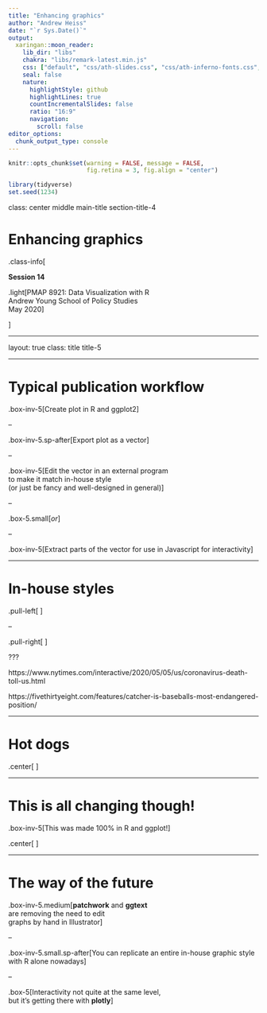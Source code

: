 ```yaml
---
title: "Enhancing graphics"
author: "Andrew Heiss"
date: "`r Sys.Date()`"
output:
  xaringan::moon_reader:
    lib_dir: "libs"
    chakra: "libs/remark-latest.min.js"
    css: ["default", "css/ath-slides.css", "css/ath-inferno-fonts.css", "css/animate.css"]
    seal: false
    nature:
      highlightStyle: github
      highlightLines: true
      countIncrementalSlides: false
      ratio: "16:9"
      navigation:
        scroll: false
editor_options: 
  chunk_output_type: console
---
```


```r
knitr::opts_chunk$set(warning = FALSE, message = FALSE, 
                      fig.retina = 3, fig.align = "center")
```

```r
library(tidyverse)
set.seed(1234)
```

class: center middle main-title section-title-4

# Enhancing graphics

.class-info[

**Session 14**

.light[PMAP 8921: Data Visualization with R<br>
Andrew Young School of Policy Studies<br>
May 2020]

]

---

layout: true
class: title title-5

---

# Typical publication workflow

.box-inv-5[Create plot in R and ggplot2]

--

.box-inv-5.sp-after[Export plot as a vector]

--

.box-inv-5[Edit the vector in an external program<br>to make it match in-house style<br>(or just be fancy and well-designed in general)]

--

.box-5.small[*or*]

--

.box-inv-5[Extract parts of the vector for use in Javascript for interactivity]

---

# In-house styles

.pull-left[
<figure>
  <img src="img/14/Sawchik-MLBCatcher-0522-1.png" alt="FiveThirtyEight graph of catcher hitting trends" title="FiveThirtyEight graph of catcher hitting trends" width="100%">
</figure>
]

--

.pull-right[
<figure>
  <img src="img/14/nyt-covid-deaths.png" alt="NYT graph of undercounted COVID-19 deaths" title="NYT graph of undercounted COVID-19 deaths" width="100%">
</figure>
]

???

https://www.nytimes.com/interactive/2020/05/05/us/coronavirus-death-toll-us.html

https://fivethirtyeight.com/features/catcher-is-baseballs-most-endangered-position/

---

# Hot dogs

.center[
<figure>
  <img src="img/14/hot-dogs.gif" alt="Hot Dog Eating Contest" title="Hot Dog Eating Contest" width="100%">
</figure>
]

---

# This is all changing though!

.box-inv-5[This was made 100% in R and ggplot!]

.center[
<figure>
  <img src="img/14/build-pretty-plot-1.png" alt="CO2 emissions rankings" title="CO2 emissions rankings" width="65%">
</figure>
]

---

# The way of the future

.box-inv-5.medium[**patchwork** and **ggtext**<br>are removing the need to edit<br>graphs by hand in Illustrator]

--

.box-inv-5.small.sp-after[You can replicate an entire in-house graphic style with R alone nowadays]

--

.box-5[Interactivity not quite at the same level,<br>but it's getting there with **plotly**]
